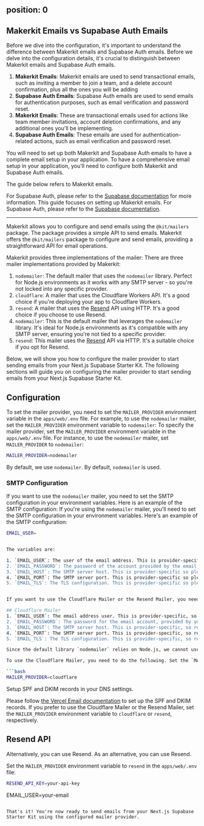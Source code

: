 position: 0
---

## Makerkit Emails vs Supabase Auth Emails

Before we dive into the configuration, it's important to understand the difference between Makerkit emails and Supabase Auth emails.
Before we delve into the configuration details, it's crucial to distinguish between Makerkit emails and Supabase Auth emails.

1. **Makerkit Emails**: Makerkit emails are used to send transactional emails, such as inviting a member to join a team, and a delete account confirmation, plus all the ones you will be adding
2. **Supabase Auth Emails**: Supabase Auth emails are used to send emails for authentication purposes, such as email verification and password reset.
1. **Makerkit Emails**: These are transactional emails used for actions like team member invitations, account deletion confirmations, and any additional ones you'll be implementing.
2. **Supabase Auth Emails**: These emails are used for authentication-related actions, such as email verification and password reset.

You will need to set up both Makerkit and Supabase Auth emails to have a complete email setup in your application.
To have a comprehensive email setup in your application, you'll need to configure both Makerkit and Supabase Auth emails.

The guide below refers to Makerkit emails.

For Supabase Auth, please refer to the [Supabase documentation](https://supabase.com/docs/guides/auth/auth-smtp) for more information.
This guide focuses on setting up Makerkit emails. For Supabase Auth, please refer to the [Supabase documentation](https://supabase.com/docs/guides/auth/auth-smtp).

---

Makerkit allows you to configure and send emails using the `@kit/mailers` package. The package provides a simple API to send emails.
Makerkit offers the `@kit/mailers` package to configure and send emails, providing a straightforward API for email operations.

Makerkit provides three implementations of the mailer:
There are three mailer implementations provided by Makerkit:

1. `nodemailer`: The default mailer that uses the `nodemailer` library. Perfect for Node.js environments as it works with any SMTP server - so you're not locked into any specific provider.
2. `cloudflare`: A mailer that uses the Cloudflare Workers API. It's a good choice if you're deploying your app to Cloudflare Workers.
3. `resend`: A mailer that uses the [Resend](https://resend.com) API using HTTP. It's a good choice if you choose to use Resend.
1. `nodemailer`: This is the default mailer that leverages the `nodemailer` library. It's ideal for Node.js environments as it's compatible with any SMTP server, ensuring you're not tied to a specific provider.
2. `resend`: This mailer uses the [Resend](https://resend.com) API via HTTP. It's a suitable choice if you opt for Resend.

Below, we will show you how to configure the mailer provider to start sending emails from your Next.js Supabase Starter Kit.
The following sections will guide you on configuring the mailer provider to start sending emails from your Next.js Supabase Starter Kit.

## Configuration

To set the mailer provider, you need to set the `MAILER_PROVIDER` environment variable in the `apps/web/.env` file. For example, to use the `nodemailer` mailer, set the `MAILER_PROVIDER` environment variable to `nodemailer`:
To specify the mailer provider, set the `MAILER_PROVIDER` environment variable in the `apps/web/.env` file. For instance, to use the `nodemailer` mailer, set `MAILER_PROVIDER` to `nodemailer`:

```bash
MAILER_PROVIDER=nodemailer
```

By default, we use `nodemailer`.
By default, `nodemailer` is used.

### SMTP Configuration

If you want to use the `nodemailer` mailer, you need to set the SMTP configuration in your environment variables. Here is an example of the SMTP configuration:
If you're using the `nodemailer` mailer, you'll need to set the SMTP configuration in your environment variables. Here's an example of the SMTP configuration:

```bash
EMAIL_USER=


The variables are:

1. `EMAIL_USER`: The user of the email address. This is provider-specific so please check your email provider's documentation.
2. `EMAIL_PASSWORD`: The password of the account provided by the email provider.
3. `EMAIL_HOST`: The SMTP server host. This is provider-specific so please check your email provider's documentation.
4. `EMAIL_PORT`: The SMTP server port. This is provider-specific so please check your email provider's documentation.
5. `EMAIL_TLS`: The TLS configuration. This is provider-specific so please check your email provider's documentation. Generally, you can set it to `true`.


If you want to use the Cloudflare Mailer or the Resend Mailer, you need to set the `MAILER_PROVIDER` environment variable to `cloudflare` or `resend`.

## Cloudflare Mailer
1. `EMAIL_USER`: The email address user. This is provider-specific, so refer to your email provider's documentation.
2. `EMAIL_PASSWORD`: The password for the email account, provided by your email provider.
3. `EMAIL_HOST`: The SMTP server host. This is provider-specific, so refer to your email provider's documentation.
4. `EMAIL_PORT`: The SMTP server port. This is provider-specific, so refer to your email provider's documentation.
5. `EMAIL_TLS`: The TLS configuration. This is provider-specific, so refer to your email provider's documentation. Generally, you can set it to `true`.

Since the default library `nodemailer` relies on Node.js, we cannot use it in the Edge runtime. Instead, we will use the Cloudflare Mailer or the Resend Mailer.

To use the Cloudflare Mailer, you need to do the following. Set the `MAILER_PROVIDER` environment variable to `cloudflare` in the `apps/web/.env` file:

```bash
MAILER_PROVIDER=cloudflare
```

Setup SPF and DKIM records in your DNS settings.

Please follow [the Vercel Email documentation](https://github.com/Sh4yy/vercel-email?tab=readme-ov-file#setup-spf) to set up the SPF and DKIM records.
If you prefer to use the Cloudflare Mailer or the Resend Mailer, set the `MAILER_PROVIDER` environment variable to `cloudflare` or `resend`, respectively.

## Resend API

Alternatively, you can use Resend.
As an alternative, you can use Resend.

Set the `MAILER_PROVIDER` environment variable to `resend` in the `apps/web/.env` file:



```bash
RESEND_API_KEY=your-api-key
```
EMAIL_USER=your-email
```

That's it! You're now ready to send emails from your Next.js Supabase Starter Kit using the configured mailer provider.
